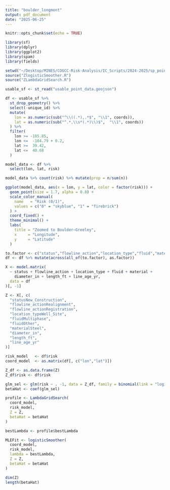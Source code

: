 ```yaml
---
title: "boulder_longmont"
output: pdf_document
date: "2025-06-25"
---
```


```r
knitr::opts_chunk$set(echo = TRUE)
```

```r
library(sf)
library(dplyr)
library(ggplot2)
library(spam)
library(fields)

setwd("~/Desktop/MINES/COGCC-Risk-Analysis/IC_Scripts/2024-2025/sp_point_data")
source("ZlogisticSmoother.R")       
source("ZLambdaGridSearch.R")
```

```r
usable_sf <- st_read("usable_point_data.geojson")

df <- usable_sf %>%
  st_drop_geometry() %>%
  select(-unique_id) %>%
  mutate(
    lon = as.numeric(sub("^\\((.*),.*$", "\\1", coords)),
    lat = as.numeric(sub("^.*,\\s*(.*)\\)$",  "\\1", coords))
  ) %>%
  filter(
    lon >= -105.85,
    lon <=  -104.79 + 0.2,  
    lat >=  39.42,
    lat <=  40.68
  )

model_data <- df %>%
  select(lon, lat, risk)

model_data %>% count(risk) %>% mutate(prop = n/sum(n))

ggplot(model_data, aes(x = lon, y = lat, color = factor(risk))) +
  geom_point(size = 1.7, alpha = 0.8) +
  scale_color_manual(
    name   = "Risk (0/1)",
    values = c("0" = "skyblue", "1" = "firebrick")
  ) +
  coord_fixed() +
  theme_minimal() +
  labs(
    title = "Zoomed to Boulder–Greeley",
    x     = "Longitude",
    y     = "Latitude"
  )
```


```r
to.factor <- c("status","flowline_action","location_type","fluid","material")
df <- df %>% mutate(across(all_of(to.factor), as.factor))

X <- model.matrix(
  ~ status + flowline_action + location_type + fluid + material +
    diameter_in + length_ft + line_age_yr,
  data = df
)[, -1]

Z <- X[, c(
  "statusNew_Construction",
  "flowline_actionRealignment",
  "flowline_actionRegistration",
  "location_typeWell_Site",
  "fluidMultiphase",
  "fluidOther",
  "materialSteel",
  "diameter_in",
  "length_ft",
  "line_age_yr"
)]

risk_model   <- df$risk
coord_model  <- as.matrix(df[, c("lon","lat")])

Z_df <- as.data.frame(Z)
Z_df$risk <- df$risk      

glm_sel <- glm(risk ~ . -1, data = Z_df, family = binomial(link = "logit"))
betaHat <- coef(glm_sel)
```

```r
profile <- LambdaGridSearch(
  coord_model,
  risk_model,
  Z = Z,
  betaHat = betaHat
)

bestLambda <- profile$bestLambda

MLEFit <- logisticSmoother(
  coord_model,
  risk_model,
  lambda = bestLambda,
  Z = Z,
  betaHat = betaHat
)
```



```r
dim(Z)
length(betaHat)
```















